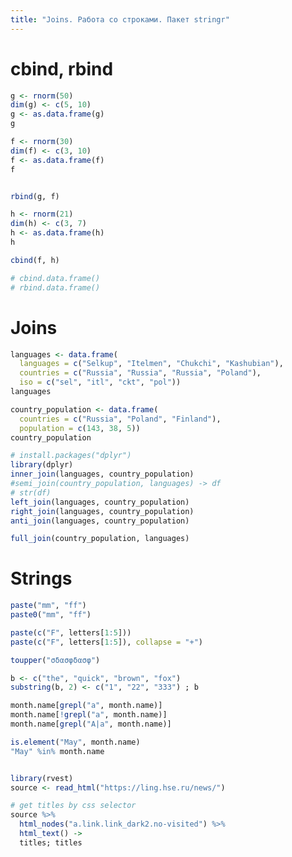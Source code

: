 ```yaml
---
title: "Joins. Работа со строками. Пакет stringr"
---
```

# cbind, rbind

```r
g <- rnorm(50)
dim(g) <- c(5, 10)
g <- as.data.frame(g)
g

f <- rnorm(30)
dim(f) <- c(3, 10)
f <- as.data.frame(f)
f


rbind(g, f)

h <- rnorm(21)
dim(h) <- c(3, 7)
h <- as.data.frame(h)
h

cbind(f, h)

# cbind.data.frame()
# rbind.data.frame()
```

# Joins
```r
languages <- data.frame(
  languages = c("Selkup", "Itelmen", "Chukchi", "Kashubian"),
  countries = c("Russia", "Russia", "Russia", "Poland"),
  iso = c("sel", "itl", "ckt", "pol"))
languages

country_population <- data.frame(
  countries = c("Russia", "Poland", "Finland"),
  population = c(143, 38, 5))
country_population

# install.packages("dplyr")
library(dplyr)
inner_join(languages, country_population)
#semi_join(country_population, languages) -> df
# str(df)
left_join(languages, country_population)
right_join(languages, country_population)
anti_join(languages, country_population)

full_join(country_population, languages)
```

# Strings
```r
paste("mm", "ff")
paste0("mm", "ff")

paste(c("F", letters[1:5]))
paste(c("F", letters[1:5]), collapse = "+")

toupper("σδασφδασφ")

b <- c("the", "quick", "brown", "fox")
substring(b, 2) <- c("1", "22", "333") ; b

month.name[grepl("a", month.name)]
month.name[!grepl("a", month.name)]
month.name[grepl("A|a", month.name)]

is.element("May", month.name)
"May" %in% month.name


library(rvest)
source <- read_html("https://ling.hse.ru/news/")

# get titles by css selector
source %>% 
  html_nodes("a.link.link_dark2.no-visited") %>%
  html_text() -> 
  titles; titles
```

